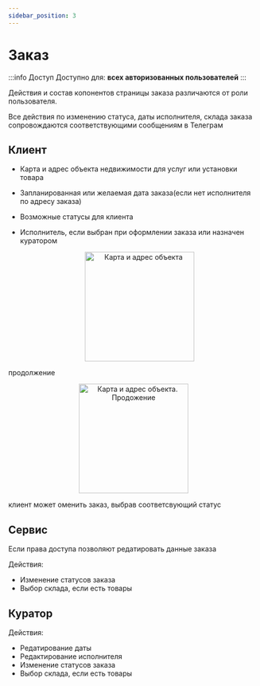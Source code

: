 ```yaml
---
sidebar_position: 3
---
```



# Заказ

:::info Доступ
Доступно для: **всех авторизованных пользователей**
:::


Действия и состав копонентов страницы заказа различаются от роли пользователя. 

Все действия по изменению статуса, даты исполнителя, склада заказа сопровождаются соответствующими сообщениям в Телеграм

## Клиент


- Карта и адрес объекта недвижимости для услуг или установки товара
- Запланированная или желаемая дата заказа(если нет исполнителя по адресу заказа)
- Возможные статусы для клиента
- Исполнитель, если выбран при оформлении заказа или назначен куратором


  <div align="center">
    <img src="/img/orders/order/client_1.png" alt="Карта и адрес объекта" width="220" />
  </div>

продолжение

  <div align="center">
    <img src="/img/orders/order/client_2.png" alt="Карта и адрес объекта. Продожение" width="220" />
  </div>

клиент может оменить заказ, выбрав соответсвующий статус

## Сервис

Если права доступа позволяют редатировать данные заказа

Действия:
- Изменение статусов заказа
- Выбор склада, если есть товары


## Куратор

Действия:

- Редатирование даты
- Редактирование исполнителя
- Изменение статусов заказа
- Выбор склада, если есть товары

